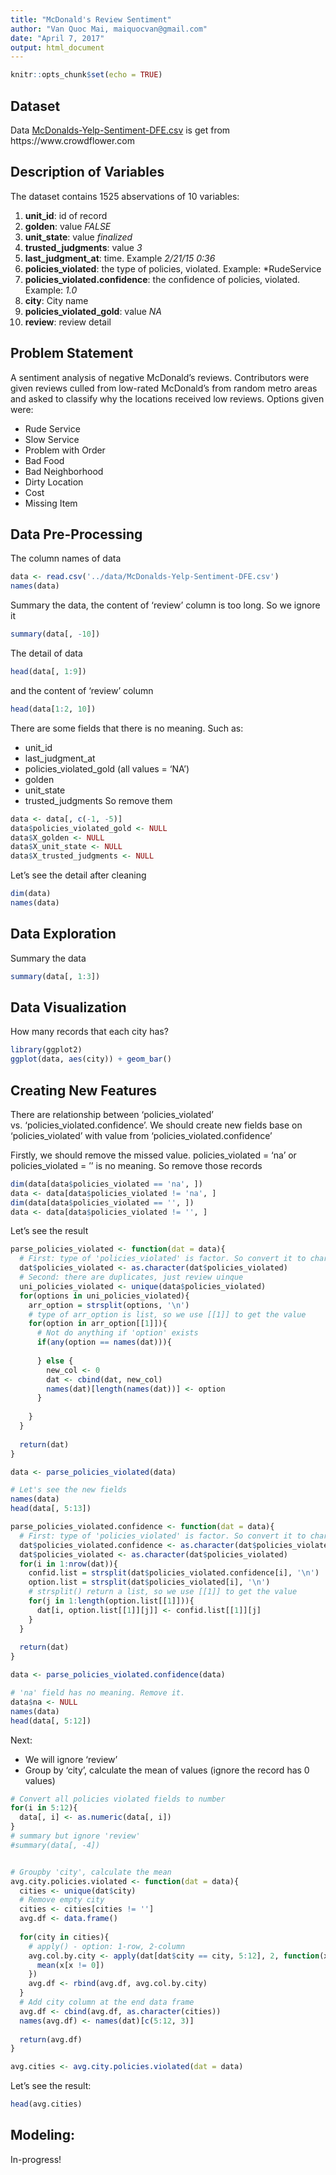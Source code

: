 ---
title: "McDonald's Review Sentiment"
author: "Van Quoc Mai, maiquocvan@gmail.com"
date: "April 7, 2017"
output: html_document
---

```{r setup, include=FALSE}
knitr::opts_chunk$set(echo = TRUE)
```


## Dataset

Data [McDonalds-Yelp-Sentiment-DFE.csv](https://www.crowdflower.com/wp-content/uploads/2016/03/McDonalds-Yelp-Sentiment-DFE.csv) is get from https://www.crowdflower.com

## Description of Variables

The dataset contains 1525 abservations of 10 variables:

1. **unit_id**: id of record
2. **golden**: value *FALSE*
3. **unit_state**: value *finalized*
4. **trusted_judgments**: value *3*
5. **last_judgment_at**: time. Example *2/21/15 0:36*
6. **policies_violated**: the type of policies, violated. Example: *RudeService\nOrderProblem\nFilthy* 
7. **policies_violated.confidence**: the confidence of policies, violated. Example: *1.0\n0.6667\n0.6667*
8. **city**: City name
9. **policies_violated_gold**: value *NA*
10. **review**: review detail

## Problem Statement
A sentiment analysis of negative McDonald's reviews. Contributors were given reviews culled from low-rated McDonald's from random metro areas and asked to classify why the locations received low reviews. Options given were:

  - Rude Service
  - Slow Service
  - Problem with Order
  - Bad Food
  - Bad Neighborhood
  - Dirty Location
  - Cost
  - Missing Item

## Data Pre-Processing

The column names of data
```{r echo=FALSE}
data <- read.csv('../data/McDonalds-Yelp-Sentiment-DFE.csv')
names(data)
```

Summary the data, the content of 'review' column is too long. So we ignore it
```{r echo=FALSE}
summary(data[, -10])
```

The detail of data
```{r echo=FALSE}
head(data[, 1:9])
```

and the content of 'review' column
```{r echo=FALSE}
head(data[1:2, 10])
```
There are some fields that there is no meaning. Such as:

- unit_id
- last_judgment_at
- policies_violated_gold (all values = 'NA')
- golden
- unit_state
- trusted_judgments
So remove them
```{r echo=FALSE}
data <- data[, c(-1, -5)]
data$policies_violated_gold <- NULL
data$X_golden <- NULL
data$X_unit_state <- NULL
data$X_trusted_judgments <- NULL
```

Let's see the detail after cleaning
```{r echo=FALSE}
dim(data)
names(data)
```

## Data Exploration
Summary the data
```{r echo=FALSE}
summary(data[, 1:3])
```

## Data Visualization
How many records that each city has?
```{r echo=FALSE}
library(ggplot2)
ggplot(data, aes(city)) + geom_bar()
```

## Creating New Features

There are relationship between 'policies_violated' vs. 'policies_violated.confidence'. We should create new fields base on  'policies_violated' with value from 'policies_violated.confidence'

Firstly, we should remove the missed value. 
policies_violated = 'na' or policies_violated = '' is no meaning. So remove those records
```{r echo=FALSE}
dim(data[data$policies_violated == 'na', ])
data <- data[data$policies_violated != 'na', ]
dim(data[data$policies_violated == '', ])
data <- data[data$policies_violated != '', ]
```

Let's see the result
```{r echo=FALSE}
parse_policies_violated <- function(dat = data){
  # First: type of 'policies_violated' is factor. So convert it to characters
  dat$policies_violated <- as.character(dat$policies_violated)
  # Second: there are duplicates, just review uinque
  uni_policies_violated <- unique(data$policies_violated)
  for(options in uni_policies_violated){
    arr_option = strsplit(options, '\n')
    # type of arr_option is list, so we use [[1]] to get the value
    for(option in arr_option[[1]]){
      # Not do anything if 'option' exists
      if(any(option == names(dat))){
        
      } else {
        new_col <- 0
        dat <- cbind(dat, new_col)
        names(dat)[length(names(dat))] <- option
      }
      
    }
  }
  
  return(dat)
}

data <- parse_policies_violated(data)

# Let's see the new fields
names(data)
head(data[, 5:13])

parse_policies_violated.confidence <- function(dat = data){
  # First: type of 'policies_violated' is factor. So convert it to characters
  dat$policies_violated.confidence <- as.character(dat$policies_violated.confidence)
  dat$policies_violated <- as.character(dat$policies_violated)
  for(i in 1:nrow(dat)){
    confid.list = strsplit(dat$policies_violated.confidence[i], '\n')
    option.list = strsplit(dat$policies_violated[i], '\n')
    # strsplit() return a list, so we use [[1]] to get the value
    for(j in 1:length(option.list[[1]])){
      dat[i, option.list[[1]][j]] <- confid.list[[1]][j]
    }
  }
  
  return(dat)
}

data <- parse_policies_violated.confidence(data)

# 'na' field has no meaning. Remove it.
data$na <- NULL
names(data)
head(data[, 5:12])
```

Next:

- We will ignore 'review'
- Group by 'city', calculate the mean of values (ignore the record has 0 values)
```{r echo=FALSE}
# Convert all policies violated fields to number
for(i in 5:12){
  data[, i] <- as.numeric(data[, i])
}
# summary but ignore 'review'
#summary(data[, -4])


# Groupby 'city', calculate the mean
avg.city.policies.violated <- function(dat = data){
  cities <- unique(dat$city)
  # Remove empty city
  cities <- cities[cities != '']
  avg.df <- data.frame()
  
  for(city in cities){
    # apply() - option: 1-row, 2-column
    avg.col.by.city <- apply(dat[dat$city == city, 5:12], 2, function(x) {
      mean(x[x != 0])
    })
    avg.df <- rbind(avg.df, avg.col.by.city)
  }
  # Add city column at the end data frame
  avg.df <- cbind(avg.df, as.character(cities))
  names(avg.df) <- names(dat)[c(5:12, 3)]
  
  return(avg.df)
}

avg.cities <- avg.city.policies.violated(dat = data)
```

Let's see the result:
```{r echo=FALSE}
head(avg.cities)
```

## Modeling: 


In-progress!

